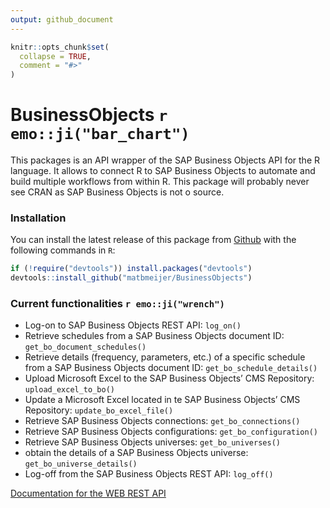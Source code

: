 ```yaml
---
output: github_document
---
```


<!-- README.md is generated from README.Rmd. Please edit that file -->

```r
knitr::opts_chunk$set(
  collapse = TRUE,
  comment = "#>"
)
```

# BusinessObjects `r emo::ji("bar_chart")`

<!-- badges: start -->
<!-- badges: end -->

This packages is an API wrapper of the SAP Business Objects API for the R language. It allows to connect R to SAP Business Objects to automate and build multiple workflows from within R.
This package will probably never see CRAN as SAP Business Objects is not o source.

### Installation

You can install the latest release of this package from [Github](https://github.com/matbmeijer/JirAgileR) with the following commands in `R`:

```r
if (!require("devtools")) install.packages("devtools")
devtools::install_github("matbmeijer/BusinessObjects")
```

### Current functionalities `r emo::ji("wrench")`

* Log-on to SAP Business Objects REST API: `log_on()`
* Retrieve schedules from a SAP Business Objects document ID: `get_bo_document_schedules()`
* Retrieve details (frequency, parameters, etc.) of a specific schedule from a SAP Business Objects document ID: `get_bo_schedule_details()`
* Upload Microsoft Excel to the SAP Business Objects' CMS Repository: `upload_excel_to_bo()`
* Update a Microsoft Excel located in te SAP Business Objects' CMS Repository: `update_bo_excel_file()`
* Retrieve SAP Business Objects connections: `get_bo_connections()`
* Retrieve SAP Business Objects configurations: `get_bo_configuration()`
* Retrieve SAP Business Objects universes: `get_bo_universes()`
* obtain the details of a SAP Business Objects universe: `get_bo_universe_details()`
* Log-off from the SAP Business Objects REST API: `log_off()`

[Documentation for the WEB REST API](https://help.sap.com/viewer/58f583a7643e48cf944cf554eb961f5b/4.2/en-US/7da2e2d66f701014aaab767bb0e91070.html)
